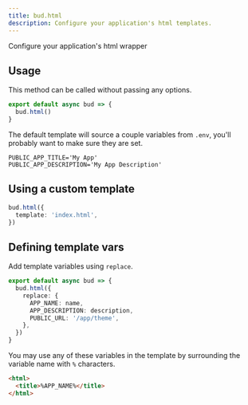 ```yaml
---
title: bud.html
description: Configure your application's html templates.
---
```


Configure your application's html wrapper

## Usage

This method can be called without passing any options.

```typescript title='bud.config.mjs'
export default async bud => {
  bud.html()
}
```

The default template will source a couple variables from `.env`, you'll probably want to make sure they are set.

```env title='.env'
PUBLIC_APP_TITLE='My App'
PUBLIC_APP_DESCRIPTION='My App Description'
```

## Using a custom template

```typescript title='bud.config.mjs'
bud.html({
  template: 'index.html',
})
```

## Defining template vars

Add template variables using `replace`.

```typescript {2-6} title='bud.config.js'
export default async bud => {
  bud.html({
    replace: {
      APP_NAME: name,
      APP_DESCRIPTION: description,
      PUBLIC_URL: '/app/theme',
    },
  })
}
```

You may use any of these variables in the template by surrounding the variable name with `%` characters.

```html title='public/index.html'
<html>
  <title>%APP_NAME%</title>
</html>
```

